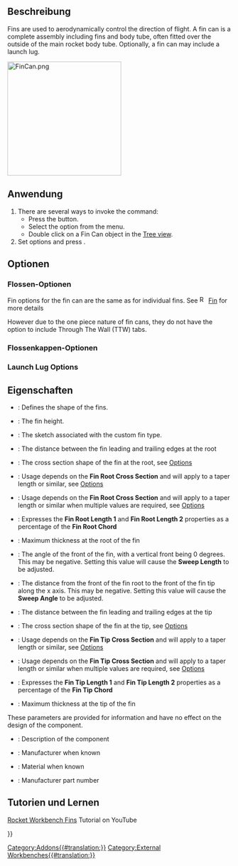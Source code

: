 <languages/>

{{Docnav
|[[Rocket_Fin|Fin]]
|[[Rocket_CompLaunchGuide|Launch Guide]]
|[[Rocket_Workbench|Rocket Workbench]]
|IconL=Rocket_Fin.svg
|IconR=Rocket_LaunchGuideComposite.png
|IconC=RocketWorkbench.svg
}}

{{GuiCommand
|Name=Rocket FinCan
|MenuLocation=Rocket → Fin Can
|Workbenches=[[Rocket_Workbench|Rocket Workbench]]
|Version=0.19
}}

<span id="Description"></span>
==Beschreibung==

Fins are used to aerodynamically control the direction of flight. A fin can is a complete assembly including fins and body tube, often fitted over the outside of the main rocket body tube. Optionally, a fin can may include a launch lug.

[[File:FinCan.png|256px]]
{{Caption|A fin can with launch lug}}

<span id="Usage"></span>
==Anwendung==

# There are several ways to invoke the command: 
#* Press the {{Button|[[Image:Rocket_FinCan.svg|16px]] [[Rocket_FinCan|Fin Can]]}} button.
#* Select the {{MenuCommand|Rocket → [[Image:Rocket_FinCan.svg|16px]] Fin Can}} option from the menu.
#* Double click on a Fin Can object in the [[Tree_view|Tree view]].
# Set options and press {{Button|OK}}.

<span id="Options"></span>
==Optionen==

<span id="Fin_Options"></span>
===Flossen-Optionen===

Fin options for the fin can are the same as for individual fins. See [[Image:Rocket_Fin.svg|16px]] [[Rocket_Fin|Fin]] for more details

However due to the one piece nature of fin cans, they do not have the option to include Through The Wall (TTW) tabs.

<span id="Fin_Can_Options"></span>
===Flossenkappen-Optionen===

=== Launch Lug Options ===

<span id="Properties"></span>
==Eigenschaften==

{{TitleProperty|Fin Can}}

* {{PropertyData|Fin Type}}: Defines the shape of the fins.
* {{PropertyData|Height}}: The fin height.
* {{PropertyData|Profile}}: The sketch associated with the custom fin type.
* {{PropertyData|Root Chord}}: The distance between the fin leading and trailing edges at the root
* {{PropertyData|Root Cross Section}}: The cross section shape of the fin at the root, see [[#Options|Options]]
* {{PropertyData|Root Length 1}}: Usage depends on the '''Fin Root Cross Section''' and will apply to a taper length or similar, see [[#Options|Options]]
* {{PropertyData|Root Length 2}}: Usage depends on the '''Fin Root Cross Section''' and will apply to a taper length or similar when multiple values are required, see [[#Options|Options]]
* {{PropertyData|Root Per Cent}}: Expresses the '''Fin Root Length 1''' and '''Fin Root Length 2''' properties as a percentage of the '''Fin Root Chord'''
* {{PropertyData|Root Thickness}}: Maximum thickness at the root of the fin
* {{PropertyData|Sweep Angle}}: The angle of the front of the fin, with a vertical front being 0 degrees. This may be negative. Setting this value will cause the '''Sweep Length''' to be adjusted.
* {{PropertyData|Sweep Length}}: The distance from the front of the fin root to the front of  the fin tip along the x axis. This may be negative. Setting this value will cause the '''Sweep Angle''' to be adjusted.
* {{PropertyData|Tip Chord}}: The distance between the fin leading and trailing edges at the tip
* {{PropertyData|Tip Cross Section}}: The cross section shape of the fin at the tip, see [[#Options|Options]]
* {{PropertyData|Tip Length 1}}: Usage depends on the '''Fin Tip Cross Section''' and will apply to a taper length or similar, see [[#Options|Options]]
* {{PropertyData|Tip Length 2}}: Usage depends on the '''Fin Tip Cross Section''' and will apply to a taper length or similar when multiple values are required, see [[#Options|Options]]
* {{PropertyData|Tip Per Cent}}: Expresses the '''Fin Tip Length 1''' and '''Fin Tip Length 2''' properties as a percentage of the '''Fin Tip Chord'''
* {{PropertyData|Tip Thickness}}: Maximum thickness at the tip of the fin

{{TitleProperty|Rocket Component}}

These parameters are provided for information and have no effect on the design of the component.

* {{PropertyData|Description}}: Description of the component
* {{PropertyData|Manufacturer}}: Manufacturer when known
* {{PropertyData|Material}}: Material when known
* {{PropertyData|Part Number}}: Manufacturer part number

<span id="Tutorials_and_Learning"></span>
== Tutorien und Lernen ==

[https://youtu.be/8MmEVyGkA0I Rocket Workbench Fins] Tutorial on YouTube


{{Docnav
|[[Rocket_Fin|Fin]]
|[[Rocket_CompLaunchGuide|Launch Guide]]
|[[Rocket_Workbench|Rocket Workbench]]
|IconL=Rocket_Fin.svg
|IconR=Rocket_LaunchGuideComposite.png
|IconC=RocketWorkbench.svg
}}

{{Userdocnavi{{#translation:}}}}
[[Category:Addons{{#translation:}}]]
[[Category:External Workbenches{{#translation:}}]]